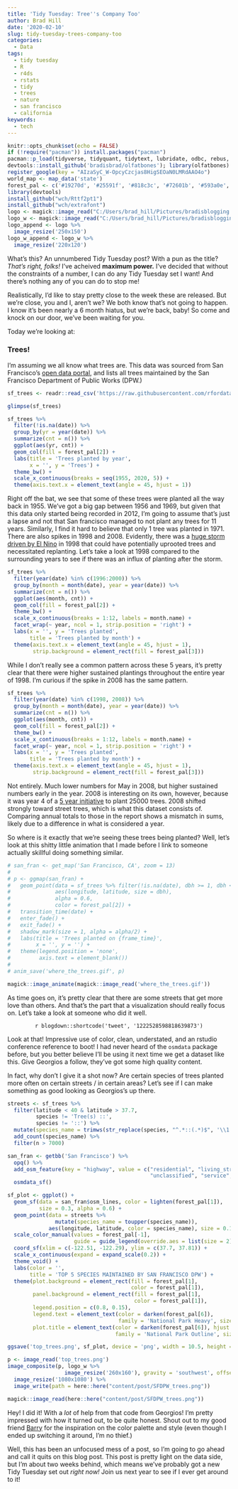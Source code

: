 ```yaml
---
title: 'Tidy Tuesday: Tree''s Company Too'
author: Brad Hill
date: '2020-02-10'
slug: tidy-tuesday-trees-company-too
categories:
  - Data
tags:
  - tidy tuesday
  - R
  - r4ds
  - rstats
  - tidy
  - trees
  - nature
  - san francisco
  - california
keywords:
  - tech
---
```


```r
knitr::opts_chunk$set(echo = FALSE)
if (!require("pacman")) install.packages("pacman")
pacman::p_load(tidyverse, tidyquant, tidytext, lubridate, odbc, rebus, gghighlight, devtools, skimr, magrittr,rvest, tidygraph, ggraph, colorspace, gganimate, ggmap, maps, osmdata, extrafont, magick, here)
devtools::install_github('bradisbrad/olfatbones'); library(olfatbones)
register_google(key = "AIzaSyC_W-OpcyCzcjas8HigSEOaN0LMRdAAO4o")
world_map <- map_data('state')
forest_pal <- c('#19270d', '#25591f', '#818c3c', '#72601b', '#593a0e', '#F0C11F')
library(devtools)
install_github("wch/Rttf2pt1")
install_github("wch/extrafont")
logo <- magick::image_read("C:/Users/brad_hill/Pictures/bradisblogging logo.png")
logo_w <- magick::image_read("C:/Users/brad_hill/Pictures/bradisblogging logo white.png")
logo_append <- logo %>% 
  image_resize('250x150')
logo_w_append <- logo_w %>% 
  image_resize('220x120')
```

What's this? An unnumbered Tidy Tuesday post? With a pun as the title? _That's right, folks!_ I've acheived **maximum power.** I've decided that without the constraints of a number, I can do any Tidy Tuesday set I want! And there's nothing any of you can do to stop me!   

Realistically, I'd like to stay pretty close to the week these are released. But we're close, you and I, aren't we? We both know that's not going to happen. I know it's been nearly a 6 month hiatus, but we're back, baby! So come and knock on our door, we've been waiting for you.   

Today we're looking at:   

### Trees!

I'm assuming we all know what trees are. This data was sourced from San Francisco's [open data portal](https://data.sfgov.org/City-Infrastructure/Street-Tree-List/tkzw-k3nq), and lists all trees maintained by the San Francisco Department of Public Works (DPW.)    

```r
sf_trees <- readr::read_csv('https://raw.githubusercontent.com/rfordatascience/tidytuesday/master/data/2020/2020-01-28/sf_trees.csv')
```

```r
glimpse(sf_trees)
```

```r
sf_trees %>%
  filter(!is.na(date)) %>% 
  group_by(yr = year(date)) %>% 
  summarize(cnt = n()) %>% 
  ggplot(aes(yr, cnt)) +
  geom_col(fill = forest_pal[2]) +
  labs(title = 'Trees planted by year',
       x = '', y = 'Trees') +
  theme_bw() +
  scale_x_continuous(breaks = seq(1955, 2020, 5)) +
  theme(axis.text.x = element_text(angle = 45, hjust = 1))
```

Right off the bat, we see that some of these trees were planted all the way back in 1955. We've got a big gap between 1956 and 1969, but given that this data only started being recorded in 2012, I'm going to assume that's just a lapse and not that San francisco managed to not plant any trees for 11 years. Similarly, I find it hard to believe that only 1 tree was planted in 1971. There are also spikes in 1998 and 2008. Evidently, there was a [huge storm driven by El Nino](https://www.nytimes.com/1998/02/04/us/el-nino-brings-flooding-and-high-winds-to-coastal-california.html) in 1998 that could have potentially uprooted trees and necessitated replanting. Let's take a look at 1998 compared to the surrounding years to see if there was an influx of planting after the storm.    

```r
sf_trees %>% 
  filter(year(date) %in% c(1996:2000)) %>% 
  group_by(month = month(date), year = year(date)) %>% 
  summarize(cnt = n()) %>% 
  ggplot(aes(month, cnt)) +
  geom_col(fill = forest_pal[2]) +
  theme_bw() +
  scale_x_continuous(breaks = 1:12, labels = month.name) +
  facet_wrap(~ year, ncol = 1, strip.position = 'right') +
  labs(x = '', y = 'Trees planted',
       title = 'Trees planted by month') +
  theme(axis.text.x = element_text(angle = 45, hjust = 1),
        strip.background = element_rect(fill = forest_pal[3]))

```

While I don't really see a common pattern across these 5 years, it's pretty clear that there were higher sustained plantings throughout the entire year of 1998. I'm curious if the spike in 2008 has the same pattern.    

```r
sf_trees %>% 
  filter(year(date) %in% c(1998, 2008)) %>% 
  group_by(month = month(date), year = year(date)) %>% 
  summarize(cnt = n()) %>% 
  ggplot(aes(month, cnt)) +
  geom_col(fill = forest_pal[2]) +
  theme_bw() +
  scale_x_continuous(breaks = 1:12, labels = month.name) +
  facet_wrap(~ year, ncol = 1, strip.position = 'right') +
  labs(x = '', y = 'Trees planted',
       title = 'Trees planted by month') +
  theme(axis.text.x = element_text(angle = 45, hjust = 1),
        strip.background = element_rect(fill = forest_pal[3]))
```

Not entirely. Much lower numbers for May in 2008, but higher sustained numbers early in the year. 2008 is interesting on its own, however, because it was year 4 of a [5 year initiative](https://sfenvironment.org/sites/default/files/fliers/files/sfe_uf_2008_annual_uf_report.pdf) to plant 25000 trees. 2008 shifted strongly toward street trees, which is what this dataset consists of. Comparing annual totals to those in the report shows a mismatch in sums, likely due to a difference in what is considered a year.   

So where is it exactly that we're seeing these trees being planted? Well, let's look at this shitty little animation that I made before I link to someone actually skillful doing something similar.  


```r
# san_fran <- get_map('San Francisco, CA', zoom = 13)
# 
# p <- ggmap(san_fran) +
#   geom_point(data = sf_trees %>% filter(!is.na(date), dbh >= 1, dbh <= 15),
#              aes(longitude, latitude, size = dbh),
#              alpha = 0.6,
#              color = forest_pal[2]) +
#   transition_time(date) +
#   enter_fade() +
#   exit_fade() +
#   shadow_mark(size = 1, alpha = alpha/2) +
#   labs(title = 'Trees planted on {frame_time}',
#        x = '', y = '') +
#   theme(legend.position = 'none',
#         axis.text = element_blank())
# 
# anim_save('where_the_trees.gif', p)
```

```r
magick::image_animate(magick::image_read('where_the_trees.gif'))
```

As time goes on, it's pretty clear that there are some streets that get more love than others. And that's the part that a visualization should really focus on. Let's take a look at someone who did it well.   

<center>
`r blogdown::shortcode('tweet', '1222528598818639873')`
</center>   

Look at that! Impressive use of color, clean, understated, and an rstudio conference reference to boot! I had never heard of the `osmdata` package before, but you better believe I'll be using it next time we get a dataset like this. Give Georgios a follow, they've got some high quality content.  

In fact, why don't I give it a shot now? Are certain species of trees planted more often on certain streets / in certain areas? Let's see if I can make something as good looking as Georgios's up there.   

```r
streets <- sf_trees %>% 
  filter(latitude < 40 & latitude > 37.7,
         species != 'Tree(s) ::',
         species != '::') %>% 
  mutate(species_name = trimws(str_replace(species, "^.*::(.*)$", '\\1'))) %>% 
  add_count(species_name) %>% 
  filter(n > 7000)

san_fran <- getbb('San Francisco') %>% 
  opq() %>%
  add_osm_feature(key = "highway", value = c("residential", "living_street", 
                                             "unclassified", "service", "footway")) %>%
  osmdata_sf()

sf_plot <- ggplot() +
  geom_sf(data = san_fran$osm_lines, color = lighten(forest_pal[1]), 
          size = 0.3, alpha = 0.6) +
  geom_point(data = streets %>% 
               mutate(species_name = toupper(species_name)), 
             aes(longitude, latitude, color = species_name), size = 0.15, alpha = 0.6)  +
  scale_color_manual(values = forest_pal[-1], 
                     guide = guide_legend(override.aes = list(size = 2))) +
  coord_sf(xlim = c(-122.51, -122.29), ylim = c(37.7, 37.81)) +
  scale_x_continuous(expand = expand_scale(0.2)) +
  theme_void() +
  labs(color = '',
       title = 'TOP 5 SPECIES MAINTAINED BY SAN FRANCISCO DPW') +
  theme(plot.background = element_rect(fill = forest_pal[1],
                                       color = forest_pal[1]),
        panel.background = element_rect(fill = forest_pal[1],
                                        color = forest_pal[1]),
        legend.position = c(0.8, 0.15),
        legend.text = element_text(color = darken(forest_pal[6]), 
                                   family = 'National Park Heavy', size = 18),
        plot.title = element_text(color = darken(forest_pal[6]), hjust = 0.5,
                                  family = 'National Park Outline', size = 30))
```

```r
ggsave('top_trees.png', sf_plot, device = 'png', width = 10.5, height = 5.66)

p <- image_read('top_trees.png')
image_composite(p, logo_w %>% 
                  image_resize('260x160'), gravity = 'southwest', offset = '-20-05') %>% 
  image_resize('1080x1080') %>% 
  image_write(path = here::here("content/post/SFDPW_trees.png"))
```

```r
magick::image_read(here::here("content/post/SFDPW_trees.png"))
```

Hey! I did it! With a _lot_ of help from that code from Georgios! I'm pretty impressed with how it turned out, to be quite honest. Shout out to my good friend [Barry](https://carpentercreative.co/) for the inspiration on the color palette and style (even though I ended up switching it around, I'm no thief.)   
  
Well, this has been an unfocused mess of a post, so I'm going to go ahead and call it quits on this blog post. This post is pretty light on the data side, but I'm about two weeks behind, which means we've probably got a new Tidy Tuesday set out _right now!_ Join us next year to see if I ever get around to it! 